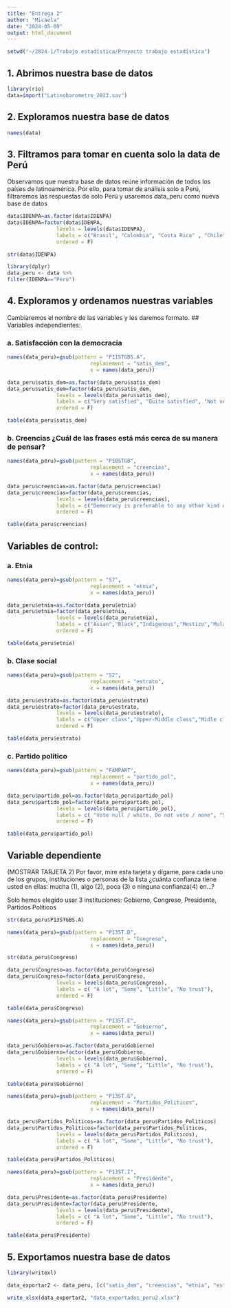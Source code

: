 ---
title: "Entrega 2"
author: "Micaela"
date: "2024-05-09"
output: html_document
---

```{r}
setwd("~/2024-1/Trabajo estadística/Proyecto trabajo estadística")
```
## 1. Abrimos nuestra base de datos
```{r}
library(rio)
data=import("Latinobarometro_2023.sav")
```
## 2. Exploramos nuestra base de datos
```{r}
names(data)
```

## 3. Filtramos para tomar en cuenta solo la data de Perú
Observamos que nuestra base de datos reúne información de todos los países de latinoamérica. Por ello, para tomar de análisis solo a Perú, filtraremos las respuestas de solo Perú y usaremos data_peru como nueva base de datos
```{r}
data$IDENPA=as.factor(data$IDENPA)
data$IDENPA=factor(data$IDENPA,
                levels = levels(data$IDENPA),
                labels = c("Brasil", "Colombia", "Costa Rica" , "Chile" , "Ecuador", "El Salvador", "Guatemala", "Honduras", "México", "Nicaragua", "Panamá", "Paraguay", "Perú", "Uruguay", "Venezuela", "España", "República Dominicana"),
                ordered = F)
```

```{r}
str(data$IDENPA)
```

```{r}
library(dplyr)
data_peru <- data %>%
filter(IDENPA=="Perú")

```


## 4. Exploramos y ordenamos nuestras variables
Cambiaremos el nombre de las variables y les daremos formato.
## Variables independientes:

### a. Satisfacción con la democracia

```{r}
names(data_peru)=gsub(pattern = "P11STGBS.A",
                           replacement = "satis_dem",
                           x = names(data_peru))
```

```{r}
data_peru$satis_dem=as.factor(data_peru$satis_dem)
data_peru$satis_dem=factor(data_peru$satis_dem,
                levels = levels(data_peru$satis_dem),
                labels = c("Very satisfied", "Quite satisfied", "Not very satisfied", "Not at all satisfied"),
                ordered = F)
```

```{r}
table(data_peru$satis_dem)
```

### b. Creencias ¿Cuál de las frases está más cerca de su manera de pensar?

```{r}
names(data_peru)=gsub(pattern = "P10STGB",
                           replacement = "creencias",
                           x = names(data_peru))
```

```{r}
data_peru$creencias=as.factor(data_peru$creencias)
data_peru$creencias=factor(data_peru$creencias,
                levels = levels(data_peru$creencias),
                labels = c("Democracy is preferable to any other kind of government", "Under some circumstances, an authoritarian government can be preferable to a democratic one", "For people like me, it doesn’t matter whether we have a democratic or non-democratic regime"),
                ordered = F)
```

```{r}
table(data_peru$creencias)
```

## Variables de control:

### a. Etnia 

```{r}
names(data_peru)=gsub(pattern = "S7",
                           replacement = "etnia",
                           x = names(data_peru))
```

```{r}
data_peru$etnia=as.factor(data_peru$etnia)
data_peru$etnia=factor(data_peru$etnia,
                levels = levels(data_peru$etnia),
                labels = c("Asian","Black","Indigenous","Mestizo","Mulatto","White","Other race"),
                ordered = F)
```

```{r}
table(data_peru$etnia)
```

### b. Clase social

```{r}
names(data_peru)=gsub(pattern = "S2",
                           replacement = "estrato",
                           x = names(data_peru))
```

```{r}
data_peru$estrato=as.factor(data_peru$estrato)
data_peru$estrato=factor(data_peru$estrato,
                levels = levels(data_peru$estrato),
                labels = c("Upper class","Upper-Middle class","Midle class","Lower-Middle class","Lower class"),
                ordered = F)
```

```{r}
table(data_peru$estrato)
```

### c. Partido político

```{r}
names(data_peru)=gsub(pattern = "FAMPART",
                           replacement = "partido_pol",
                           x = names(data_peru))
```

```{r}
data_peru$partido_pol=as.factor(data_peru$partido_pol)
data_peru$partido_pol=factor(data_peru$partido_pol,
                levels = levels(data_peru$partido_pol),
                labels = c( "Vote null / white, Do not vote / none", "Social Democratic Parties", "Christian Democrat Parties", "Nationalist Parties"),
                ordered = F)
```

```{r}
table(data_peru$partido_pol)
```


## Variable dependiente
(MOSTRAR TARJETA 2) Por favor, mire esta tarjeta y dígame, para cada uno de los grupos, instituciones o personas de la lista ¿cuánta confianza tiene usted en ellas: mucha (1), algo (2), poca (3) o ninguna confianza(4) en...?

Solo hemos elegido usar 3 instituciones: Gobierno, Congreso, Presidente, Partidos Políticos
```{r}
str(data_peru$P13STGBS.A)
```

```{r}
names(data_peru)=gsub(pattern = "P13ST.D",
                           replacement = "Congreso",
                           x = names(data_peru))
```

```{r}
str(data_peru$Congreso)
```

```{r}
data_peru$Congreso=as.factor(data_peru$Congreso)
data_peru$Congreso=factor(data_peru$Congreso,
                levels = levels(data_peru$Congreso),
                labels = c( "A lot", "Some", "Little", "No trust"),
                ordered = F)
```

```{r}
table(data_peru$Congreso)
```


```{r}
names(data_peru)=gsub(pattern = "P13ST.E",
                           replacement = "Gobierno",
                           x = names(data_peru))
```

```{r}
data_peru$Gobierno=as.factor(data_peru$Gobierno)
data_peru$Gobierno=factor(data_peru$Gobierno,
                levels = levels(data_peru$Gobierno),
                labels = c( "A lot", "Some", "Little", "No trust"),
                ordered = F)
```

```{r}
table(data_peru$Gobierno)
```
```{r}
names(data_peru)=gsub(pattern = "P13ST.G",
                           replacement = "Partidos_Politicos",
                           x = names(data_peru))
```

```{r}
data_peru$Partidos_Politicos=as.factor(data_peru$Partidos_Politicos)
data_peru$Partidos_Politicos=factor(data_peru$Partidos_Politicos,
                levels = levels(data_peru$Partidos_Politicos),
                labels = c( "A lot", "Some", "Little", "No trust"),
                ordered = F)
```

```{r}
table(data_peru$Partidos_Politicos)
```
```{r}
names(data_peru)=gsub(pattern = "P13ST.I",
                           replacement = "Presidente",
                           x = names(data_peru))
```

```{r}
data_peru$Presidente=as.factor(data_peru$Presidente)
data_peru$Presidente=factor(data_peru$Presidente,
                levels = levels(data_peru$Presidente),
                labels = c( "A lot", "Some", "Little", "No trust"),
                ordered = F)
```

```{r}
table(data_peru$Presidente)
```
## 5. Exportamos nuestra base de datos
```{r}
library(writexl)

data_exportar2 <- data_peru, [c("satis_dem", "creencias", "etnia", "estrato", "partido_pol", "Congreso", "Gobierno", "Partidos_Politicos", "Presidente")]

write_xlsx(data_exportar2, "data_exportados_peru2.xlsx")

```